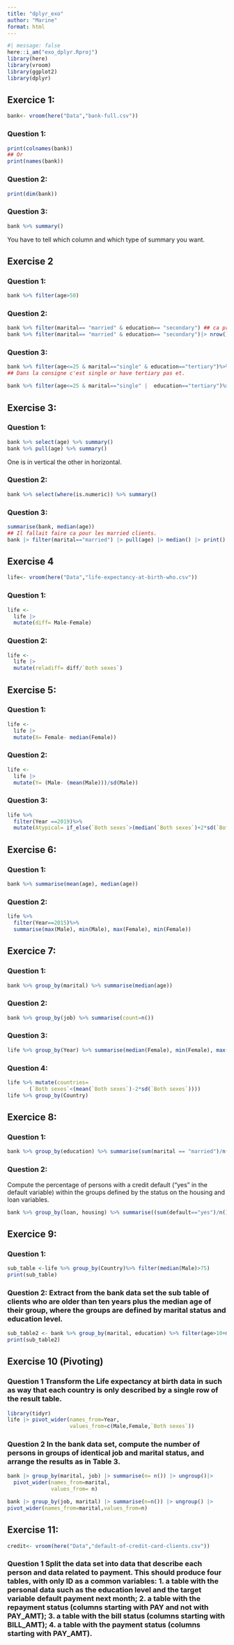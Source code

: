 ```yaml
---
title: "dplyr_exo"
author: "Marine"
format: html
---
```

```r
#| message: false
here::i_am("exo_dplyr.Rproj")
library(here)
library(vroom)
library(ggplot2)
library(dplyr)
```

## Exercice 1:

```r
bank<- vroom(here("Data","bank-full.csv"))
```

### Question 1: 
```r
print(colnames(bank))
## Or
print(names(bank))
```
### Question 2: 
```r
print(dim(bank))
```

### Question 3: 
```r
bank %>% summary()
```
You have to tell which column and which type of summary you want. 


## Exercise 2

### Question 1: 
```r
bank %>% filter(age>50)
```

### Question 2: 
```r
bank %>% filter(marital== "married" & education== "secondary") ## ca print juste le tableau. 
bank %>% filter(marital== "married" & education== "secondary")|> nrow() |> print()
```
### Question 3:
```r
bank %>% filter(age<=25 & marital=="single" & education=="tertiary")%>% summary()
## Dans la consigne c'est single or have tertiary pas et. 

bank %>% filter(age<=25 & marital=="single" |  education=="tertiary")%>% summary()
```
## Exercise 3:

### Question 1: 
```r
bank %>% select(age) %>% summary()
bank %>% pull(age) %>% summary()
```
One is in vertical the other in horizontal. 

### Question 2:
```r
bank %>% select(where(is.numeric)) %>% summary()
```
### Question 3: 
```r
summarise(bank, median(age)) 
## Il fallait faire ca pour les married clients. 
bank |> filter(marital=="married") |> pull(age) |> median() |> print()
```

## Exercise 4 
```r
life<- vroom(here("Data","life-expectancy-at-birth-who.csv"))
```
### Question 1: 
```r
life <-
  life |>
  mutate(diff= Male-Female) 
```

### Question 2:
```r
life <-
  life |>
  mutate(reladiff= diff/`Both sexes`) 
```

## Exercise 5: 

### Question 1: 
```r
life <-
  life |>
  mutate(X= Female- median(Female)) 
```

### Question 2: 
```r
life <-
  life |>
  mutate(Y= (Male- (mean(Male)))/sd(Male))
```

### Question 3: 
```r
life %>% 
  filter(Year ==2019)%>%
  mutate(Atypical= if_else(`Both sexes`>(median(`Both sexes`)+2*sd(`Both sexes`))|`Both sexes`<(median(`Both sexes`)-2*sd(`Both sexes`)), TRUE, FALSE ))
```
## Exercise 6: 

### Question 1: 
```r
bank %>% summarise(mean(age), median(age))
```
### Question 2: 
```r
life %>%
  filter(Year==2015)%>%
  summarise(max(Male), min(Male), max(Female), min(Female))
```
## Exercice 7: 

### Question 1: 
```r
bank %>% group_by(marital) %>% summarise(median(age))
```
### Question 2: 
```r
bank %>% group_by(job) %>% summarise(count=n())
```
### Question 3: 
```r
life %>% group_by(Year) %>% summarise(median(Female), min(Female), max(Female))
```
### Question 4: 
```r
life %>% mutate(countries=
       (`Both sexes`<(mean(`Both sexes`)-2*sd(`Both sexes`))))
life %>% group_by(Country)
```

## Exercice 8:

### Question 1: 
```r
bank %>% group_by(education) %>% summarise(sum(marital == "married")/n()*100)
```

### Question 2: 
Compute the percentage of persons with a credit default (“yes” in the default variable)
within the groups defined by the status on the housing and loan variables.
```r
bank %>% group_by(loan, housing) %>% summarise((sum(default=="yes")/n())*100)
```

## Exercice 9: 

### Question 1: 
```r
sub_table <-life %>% group_by(Country)%>% filter(median(Male)>75)
print(sub_table)
```
### Question 2: Extract from the bank data set the sub table of clients who are older than ten years plus the median age of their group, where the groups are defined by marital status and education level.

```r
sub_table2 <- bank %>% group_by(marital, education) %>% filter(age>10+median(age))
print(sub_table2)
```

## Exercise 10 (Pivoting)

### Question 1 Transform the Life expectancy at birth data in such as way that each country is only described by a single row of the result table.
```r
library(tidyr)
life |> pivot_wider(names_from=Year,
                    values_from=c(Male,Female,`Both sexes`))
```

### Question 2 In the bank data set, compute the number of persons in groups of identical job and marital status, and arrange the results as in Table 3.

```r
bank |> group_by(marital, job) |> summarise(n= n()) |> ungroup()|>
  pivot_wider(names_from=marital, 
              values_from= n)
```
```r
bank |> group_by(job, marital) |> summarise(n=n()) |> ungroup() |>
pivot_wider(names_from=marital,values_from=n)

```
## Exercise 11:
```r
credit<- vroom(here("Data","default-of-credit-card-clients.csv"))
```

### Question 1 Split the data set into data that describe each person and data related to payment. This should produce four tables, with only ID as a common variables: 1. a table with the personal data such as the education level and the target variable default payment next month; 2. a table with the repayment status (columns starting with PAY and not with PAY_AMT); 3. a table with the bill status (columns starting with BILL_AMT); 4. a table with the payment status (columns starting with PAY_AMT).

```r

```


